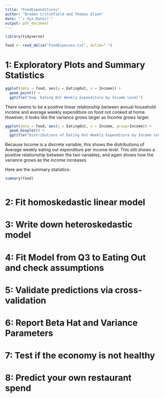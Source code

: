 ```yaml
---
title: "FoodExpenditures"
author: "Braden Critchfield and Thomas Olsen"
date: "`r Sys.Date()`"
output: pdf_document
---
```


```r
library(tidyverse)

food <- read_delim("FoodExpenses.txt", delim=" ")
```


# 1: Exploratory Plots and Summary Statistics
```r
ggplot(data = food, aes(y = EatingOut, x = Income)) +
  geom_point() +
  ggtitle("Avg. Eating Out Weekly Expenditure by Income Level")

```

There seems to be a positive linear relationship between annual household income and average weekly expenditure on food not cooked at home. However, it looks like the variance grows larger as Income grows larger.


```r
ggplot(data = food, aes(y = EatingOut, x = Income, group=Income)) +
  geom_boxplot() +
  ggtitle("Distributions of Eating Out Weekly Expenditure by Income Level")

```

Because Income is a discrete variable, this shows the distributions of Average weekly eating out expenditure per income level. This still shows a positive relationship between the two variables, and again shows how the variance grows as the income increases.

Here are the summary statistics:
```r
summary(food)



```


# 2: Fit homoskedastic linear model



# 3: Write down heteroskedastic model



# 4: Fit Model from Q3 to Eating Out and check assumptions




# 5: Validate predictions via cross-validation




# 6: Report Beta Hat and Variance Parameters




# 7: Test if the economy is not healthy




# 8: Predict your own restaurant spend



